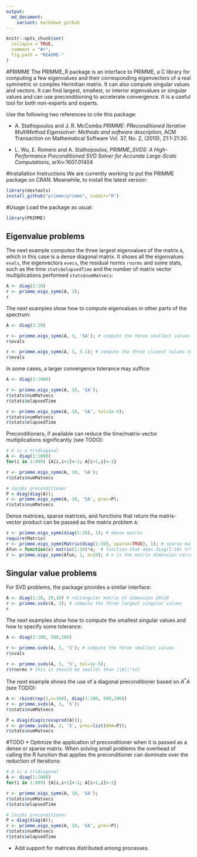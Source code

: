 ```yaml
---
output:
  md_document:
    variant: markdown_github
---
```


<!-- README.md is generated from README.Rmd. Please edit that file -->

```r
knitr::opts_chunk$set(
  collapse = TRUE,
  comment = "#>",
  fig.path = "README-"
)
```

#PRIMME
The PRIMME_R package is an interface to PRIMME, a C library for computing a 
few eigenvalues and their corresponding eigenvectors of a real symmetric or 
complex Hermitian matrix. It can also compute singular values and vectors. 
It can find largest, smallest, or interior eigenvalues or singular values 
and can use preconditioning to accelerate convergence. It is a useful tool 
for both non-experts and experts.

Use the following two references to cite this package:

* A. Stathopoulos and J. R. McCombs *PRIMME: PReconditioned Iterative
  MultiMethod Eigensolver: Methods and software description*, ACM
  Transaction on Mathematical Software Vol. 37, No. 2, (2010),
  21:1-21:30.

* L. Wu, E. Romero and A. Stathopoulos, *PRIMME_SVDS: A High-Performance
  Preconditioned SVD Solver for Accurate Large-Scale Computations*,
  arXiv:1607.01404

#Installation Instructions
We are currently working to put the PRIMME package on CRAN. 
Meanwhile, to install the latest version:
```r
library(devtools)
install_github("primme/primme", subdir="R")
```

#Usage
Load the package as usual:
```r
library(PRIMME)
```
## Eigenvalue problems
The next example computes the three largest eigenvalues of the matrix `A`,
which in this case is a dense diagonal matrix. It shows all the eigenvalues
`evals`, the eigenvectors `evecs`, the residual norms `rnorms` and some stats,
such as the time `stats$elapsedTime` and the number of matrix vector
multiplications performed `stats$numMatvecs`:
```r
A <- diag(1:10) 
r <- primme.eigs_symm(A, 3);
r
```

The next examples show how to compute eigenvalues in other parts of the spectrum:
```r
A <- diag(1:10)

r <- primme.eigs_symm(A, 3, 'SA'); # compute the three smallest values
r$evals

r <- primme.eigs_symm(A, 3, 5.1); # compute the three closest values to 5.1
r$evals
```

In some cases, a larger convergence tolerance may suffice: 
```r
A <- diag(1:1000)

r <- primme.eigs_symm(A, 10, 'SA');
r$stats$numMatvecs
r$stats$elapsedTime

r <- primme.eigs_symm(A, 10, 'SA', tol=1e-4); 
r$stats$numMatvecs
r$stats$elapsedTime
```

Preconditioners, if available can reduce the time/matrix-vector multiplications significantly (see TODO):
```r
# A is a tridiagonal
A <- diag(1:1000)
for(i in 1:999) {A[i,i+1]<-1; A[i+1,i]<-1}

r <- primme.eigs_symm(A, 10, 'SA');
r$stats$numMatvecs

# Jacobi preconditioner
P = diag(diag(A));
r <- primme.eigs_symm(A, 10, 'SA', prec=P);
r$stats$numMatvecs
```

Dense matrices, sparse matrices, and functions that return the matrix-vector
product can be passed as the matrix problem `A`:
```r
r <- primme.eigs_symm(diag(1:10), 1); # dense matrix
require(Matrix)
r <- primme.eigs_symm(Matrix(diag(1:10), sparse=TRUE), 1); # sparse matrix
Afun = function(x) matrix(1:10)*x;  # function that does diag(1:10) %*% x
r <- primme.eigs_symm(Afun, 1, n=10); # n is the matrix dimension corresponding to Afun
```

## Singular value problems
For SVD problems, the package provides a similar interface:
```r
A <- diag(1:10, 20,10) # rectangular matrix of dimension 20x10
r <- primme.svds(A, 3); # compute the three largest singular values
r
```

The next examples show how to compute the smallest singular values
and how to specify some tolerance:
```r
A <- diag(1:100, 500,100)

r <- primme.svds(A, 3, 'S'); # compute the three smallest values
r$svals

r <- primme.svds(A, 3, 'S', tol=1e-5);
r$rnorms # this is should be smaller than ||A||*tol

```

The next example shows the use of a diagonal preconditioner based on $A^*A$
(see TODO):
```r
A <- rbind(rep(1,n=100), diag(1:100, 500,100))
r <- primme.svds(A, 3, 'S');
r$stats$numMatvecs

P = diag(diag(crossprod(A)));
r <- primme.svds(A, 3, 'S', prec=list(AHA=P));
r$stats$numMatvecs
```

#TODO
* Optimize the application of preconditioner when it is passed as a dense or
  sparse matrix. When solving small problems the overhead of calling the R
  function that applies the preconditioner can dominate over the reduction of
  iterations:
```r
# A is a tridiagonal
A <- diag(1:1000)
for(i in 1:999) {A[i,i+1]<-1; A[i+1,i]<-1}

r <- primme.eigs_symm(A, 10, 'SA');
r$stats$numMatvecs
r$stats$elapsedTime

# Jacobi preconditioner
P = diag(diag(A));
r <- primme.eigs_symm(A, 10, 'SA', prec=P);
r$stats$numMatvecs
r$stats$elapsedTime
```

* Add support for matrices distributed among processes.
